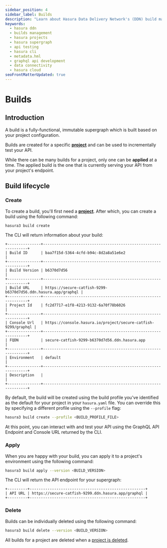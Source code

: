 ```yaml
---
sidebar_position: 4
sidebar_label: Builds
description: "Learn about Hasura Data Delivery Network's (DDN) build management. Understand how to create, apply, and delete builds associated with your projects, the importance of the build lifecycle, and testing your API. Also, discover how to leverage Hasura CLI commands for smoother transitions from development to production."
keywords:
  - hasura ddn
  - builds management
  - hasura projects
  - hasura supergraph
  - api testing
  - hasura cli
  - metadata.hml
  - graphql api development
  - data connectivity
  - hasura cloud
seoFrontMatterUpdated: true
---
```


# Builds

## Introduction

A build is a fully-functional, immutable supergraph which is built based on your project configuration.

Builds are created for a specific [**project**](/ci-cd/projects.mdx) and can be used to incrementally test your API.

While there can be many builds for a project, only one can be **applied** at a time. The applied build is the one that
is currently serving your API from your project's endpoint.

## Build lifecycle

### Create

To create a build, you'll first need a [**project**](/ci-cd/projects.mdx). After which, you can create a build using the
following command:

```bash
hasura3 build create
```

The CLI will return information about your build:

```text
+---------------+---------------------------------------------------------------+
| Build ID      | baa7f15d-5364-4cfd-b94c-8d2a8a51e6e2                          |
+---------------+---------------------------------------------------------------+
| Build Version | b6370d7d56                                                    |
+---------------+---------------------------------------------------------------+
| Build URL     | https://secure-catfish-9299-b6370d7d56.ddn.hasura.app/graphql |
+---------------+---------------------------------------------------------------+
| Project Id    | fc2d7717-e1f8-4213-9132-6a70f78b6026                          |
+---------------+---------------------------------------------------------------+
| Console Url   | https://console.hasura.io/project/secure-catfish-9299/graphql |
+---------------+---------------------------------------------------------------+
| FQDN          | secure-catfish-9299-b6370d7d56.ddn.hasura.app                 |
+---------------+---------------------------------------------------------------+
| Environment   | default                                                       |
+---------------+---------------------------------------------------------------+
| Description   |                                                               |
+---------------+---------------------------------------------------------------+
```

By default, the build will be created using the build profile you've identified as the default for your project in your
`hasura.yaml` file. You can override this by specifying a different profile using the `--profile` flag:

```bash
hasura3 build create --profile <BUILD_PROFILE_FILE>
```

At this point, you can interact with and test your API using the GraphQL API Endpoint and Console URL returned by the
CLI.

### Apply

When you are happy with your build, you can apply it to a project's environment using the following command:

```bash
hasura3 build apply --version <BUILD_VERSION>
```

The CLI will return the API endpoint for your supergraph:

```text
+---------+----------------------------------------------------+
| API URL | https://secure-catfish-9299.ddn.hasura.app/graphql |
+---------+----------------------------------------------------+
```

### Delete

Builds can be individually deleted using the following command:

```bash
hasura3 build delete --version <BUILD_VERSION>
```

All builds for a project are deleted when a [project is deleted](/ci-cd/projects.mdx/#delete).
